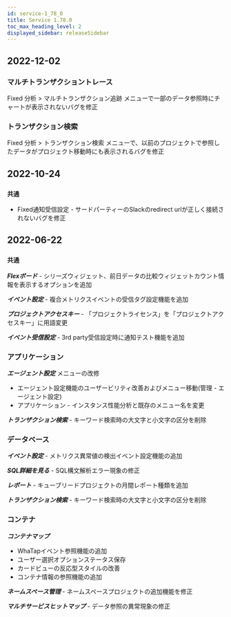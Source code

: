 ```yaml
---
id: service-1_78_0
title: Service 1.78.0
toc_max_heading_level: 2
displayed_sidebar: releaseSidebar
---
```



## 2022-12-02

### マルチトランザクショントレース

<Status>Fixed</Status> <UI>分析</UI> > <UI>マルチトランザクション追跡</UI> メニューで一部のデータ参照時にチャートが表示されないバグを修正

### トランザクション検索

<Status>Fixed</Status> <UI>分析</UI> > <UI>トランザクション検索</UI> メニューで、以前のプロジェクトで参照したデータがプロジェクト移動時にも表示されるバグを修正

## 2022-10-24

### `共通`

-   <Status>Fixed</Status>通知受信設定 - サードパーティーのSlackのredirect urlが正しく接続されないバグを修正

## 2022-06-22

### `共通`

**_Flexボード_** - シリーズウィジェット、前日データの比較ウィジェットカウント情報を表示するオプションを追加

**_イベント設定_** - 複合メトリクスイベントの受信タグ設定機能を追加

**_プロジェクトアクセスキー_** - 「プロジェクトライセンス」を「プロジェクトアクセスキー」に用語変更

**_イベント受信設定_** - 3rd party受信設定時に通知テスト機能を追加

### アプリケーション

**_エージェント設定_** メニューの改修

-   エージェント設定機能のユーザービリティ改善およびメニュー移動(管理 - エージェント設定)
-   アプリケーション - インスタンス性能分析と既存のメニュー名を変更

**_トランザクション検索_** - キーワード検索時の大文字と小文字の区分を削除

### データベース

**_イベント設定_** - メトリクス異常値の検出イベント設定機能の追加 

**_SQL詳細を見る_** - SQL構文解析エラー現象の修正

**_レポート_** - キューブリードプロジェクトの月間レポート種類を追加

**_トランザクション検索_** - キーワード検索時の大文字と小文字の区分を削除

### コンテナ

**_コンテナマップ_**

-   WhaTapイベント参照機能の追加 
-   ユーザー選択オプションステータス保存
-   カードビューの反応型スタイルの改善
-   コンテナ情報の参照機能の追加

**_ネームスペース管理_** - ネームスペースプロジェクトの追加機能を修正

**_マルチサービスヒットマップ_** - データ参照の異常現象の修正
